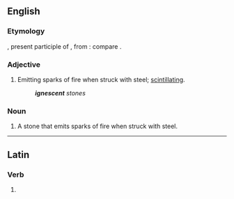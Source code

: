 ==English==

===Etymology===
{{uder|en|la|ignescens}}, present participle of {{m|la|ignescere||to become inflamed}}, from {{m|la|ignis||fire}}: compare {{cog|fr|ignescent}}.

===Adjective===
{{en-adj|-}}

# Emitting sparks of fire when struck with steel; [[scintillating]].
#: '''''ignescent''' stones''

===Noun===
{{en-noun}}

# A stone that emits sparks of fire when struck with steel.

----

==Latin==

===Verb===
{{la-verb-form|ignēscent}}

# {{inflection of|la|ignēscō||3|p|futr|actv|indc}}